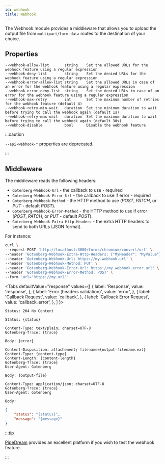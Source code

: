 ```yaml
---
id: webhook
title: Webhook
---
```



The Webhook module provides a middleware that allows you to upload the output file from `multipart/form-data` routes to
the destination of your choice.

## Properties

```
--webhook-allow-list       string    Set the allowed URLs for the webhook feature using a regular expression
--webhook-deny-list        string    Set the denied URLs for the webhook feature using a regular expression
--webhook-error-allow-list string    Set the allowed URLs in case of an error for the webhook feature using a regular expression
--webhook-error-deny-list  string    Set the denied URLs in case of an error for the webhook feature using a regular expression
--webhook-max-retry        int       Set the maximum number of retries for the webhook feature (default 4)
--webhook-retry-min-wait   duration  Set the minimum duration to wait before trying to call the webhook again (default 1s)
--webhook-retry-max-wait   duration  Set the maximum duration to wait before trying to call the webhook again (default 30s)
--webhook-disable          bool      Disable the webhook feature
```

:::caution

`--api-webhook-*` properties are deprecated.

:::

## Middleware

The middleware reads the following headers:

* `Gotenberg-Webhook-Url` - the callback to use - <span class="badge badge--danger">required</span>
* `Gotenberg-Webhook-Error-Url` - the callback to use if error - <span class="badge badge--danger">required</span>
* `Gotenberg-Webhook-Method` - the HTTP method to use (*POST*, *PATCH*, or *PUT* - default *POST*).
* `Gotenberg-Webhook-Error-Method` - the HTTP method to use if error (*POST*, *PATCH*, or *PUT* - default *POST*).
* `Gotenberg-Webhook-Extra-Http-Headers` - the extra HTTP headers to send to both URLs (JSON format).

For instance:

```bash {3-7}
curl \
--request POST 'http://localhost:3000/forms/chromium/convert/url' \
--header 'Gotenberg-Webhook-Extra-Http-Headers: {"MyHeader": "MyValue"}' \
--header 'Gotenberg-Webhook-Url: https://my.webhook.url' \
--header 'Gotenberg-Webhook-Method: PUT' \
--header 'Gotenberg-Webhook-Error-Url: https://my.webhook.error.url' \
--header 'Gotenberg-Webhook-Error-Method: POST' \
--form 'url="https://my.url"'
```

<Tabs
defaultValue="response"
values={[
{ label: 'Response', value: 'response', },
{ label: 'Error (headers validation)', value: 'error', },
{ label: 'Callback Request', value: 'callback', },
{ label: 'Callback Error Request', value: 'callback_error', },
]
}>
<TabItem value="response">

```
Status: 204 No Content
```

</TabItem>
<TabItem value="error">

```
Status: {status}

Content-Type: text/plain; charset=UTF-8
Gotenberg-Trace: {trace}

Body: {error}
```

</TabItem>
<TabItem value="callback">

```
Content-Disposition: attachement; filename={output-filename.ext}
Content-Type: {content-type}
Content-Length: {content-length}
Gotenberg-Trace: {trace}
User-Agent: Gotenberg

Body: {output-file}
```

</TabItem>
<TabItem value="callback_error">

```
Content-Type: application/json; charset=UTF-8
Gotenberg-Trace: {trace}
User-Agent: Gotenberg

Body:
```

```json
{
    "status": "{status}",
    "message": "{message}"
}
```

</TabItem>
</Tabs>

:::tip

[PipeDream](https://pipedream.com/) provides an excellent platform if you wish to test the webhook feature.

:::